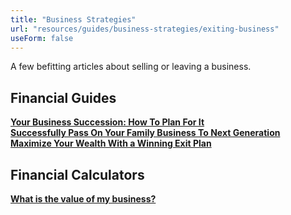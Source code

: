 ```yaml
---
title: "Business Strategies"
url: "resources/guides/business-strategies/exiting-business"
useForm: false
---
```


  
A few befitting articles about selling or leaving a business.  
  

Financial Guides
----------------

[**Your Business Succession: How To Plan For It**](/resources/guides/business-strategies/business-succession-fg)  
[**Successfully Pass On Your Family Business To Next Generation**](/resources/guides/business-strategies/pass-business-to-generation-fg)  
[**Maximize Your Wealth With a Winning Exit Plan**](/resources/guides/business-strategies/exit-plan-fg)  

  
  

Financial Calculators
---------------------

[**What is the value of my business?**](http://www.calcxml.com/calculators/business-valuation?skn=481)  

